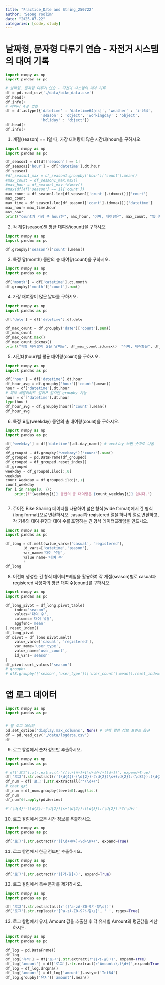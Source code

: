 ```yaml
---
title: "Practice_Date and String_250722"
author: "Seong Yoolim"
date: "2025-07-22"
categories: [code, study]
---
```


# 날짜형, 문자형 다루기 연습 - 자전거 시스템의 대여 기록

```python
import numpy as np
import pandas as pd

# 날짜형, 문자형 다루기 연습 - 자전거 시스템의 대여 기록
df = pd.read_csv('./data/bike_data.csv')
df.head()
df.info()
# 데이터 속성 변환
df = df.astype({'datetime' : 'datetime64[ns]', 'weather' : 'int64', 
                'season' : 'object', 'workingday' : 'object', 
                'holiday' : 'object'})
df.head()
df.info()

```

1.  계절(season) == 1일 때, 가장 대여량이 많은 시간대(hour)을 구하시오.

```python
import numpy as np
import pandas as pd

df_season1 = df[df['season'] == 1]
df_season1['hour'] = df['datetime'].dt.hour
df_season1
#df_season1_max = df_season1.groupby('hour')['count'].mean()
#max_count = df_season1_max.max()
#max_hour = df_season1_max.idxmax()
#max(df[df['season'] == 1]['count'])
max_count = df_season1.loc[df_season1['count'].idxmax()]['count']
max_count
max_time = df_season1.loc[df_season1['count'].idxmax()]['datetime']
max_hour= max_time.hour
max_hour
print("count가 가장 큰 hour는", max_hour, "이며, 대여량은", max_count, "입니다.")

```

2.  각 계절(season)별 평균 대여량(count)을 구하시오.

```python
import numpy as np
import pandas as pd

df.groupby('season')['count'].mean()

```

3.  특정 달(month) 동안의 총 대여량(count)을 구하시오.

```python
import numpy as np
import pandas as pd

df['month'] = df['datetime'].dt.month
df.groupby('month')['count'].sum()

```

4.  가장 대여량이 많은 날짜를 구하시오.

```python
import numpy as np
import pandas as pd

df['date'] = df['datetime'].dt.date

df_max_count = df.groupby('date')['count'].sum()
df_max_count
df_max_count.max()
df_max_count.idxmax()
print("가장 대여량이 많은 날짜는", df_max_count.idxmax(), "이며, 대여량은", df_max_count.max(), "입니다.")

```

5.  시간대(hour)별 평균 대여량(count)을 구하시오.

```python
import numpy as np
import pandas as pd

df['hour'] = df['datetime'].dt.hour
df_hour_avg = df.groupby('hour')['count'].mean()
hour = df['datetime'].dt.hour
# 외부 배열이라도 길이가 같으면 groupby 가능
hour = df['datetime'].dt.hour
type(hour)
df_hour_avg = df.groupby(hour)['count'].mean()
df_hour_avg

```

6.  특정 요일(weekday) 동안의 총 대여량(count)을 구하시오.

```python
import numpy as np
import pandas as pd

df['weekday'] = df['datetime'].dt.day_name() # weekday 쓰면 숫자로 나옴
df
df_grouped = df.groupby('weekday')['count'].sum()
df_grouped = pd.DataFrame(df_grouped)
df_grouped = df_grouped.reset_index()
df_grouped
weekday = df_grouped.iloc[:,0]
weekday
count_weekday = df_grouped.iloc[:,1]
count_weekday
for i in range(0, 7):
    print(f"{weekday[i]} 동안의 총 대여량은 {count_weekday[i]} 입니다.")
    
```

7.   주어진 Bike Sharing 데이터를 사용하여 넓은 형식(wide format)에서 긴 형식(long format)으로 변환하시오. casual과 registered 열을 하나의 열로 변환하고, 각 기록의 대여 유형과 대여 수를 포함하는 긴 형식 데이터프레임을 만드시오.

```python
import numpy as np
import pandas as pd

df_long = df.melt(value_vars=['casual', 'registered'],
        id_vars=['datetime','season'],
        var_name='대여 유형',
        value_name='대여 수'
        )
df_long

```

8.  이전에 생성한 긴 형식 데이터프레임을 활용하여 각 계절(season)별로 casual과 registered 사용자의 평균 대여 수(count)를 구하시오.

```python
import numpy as np
import pandas as pd

df_long_pivot = df_long.pivot_table(
    index="season",
    values='대여 수',
    columns='대여 유형',
    aggfunc='mean'
).reset_index()
df_long_pivot
df_pivot = df_long_pivot.melt(
    value_vars=['casual', 'registered'],
    var_name='user_type',
    value_name='user_count',
    id_vars='season'
)
df_pivot.sort_values('season')
# groupby
# df8.groupby(['season','user_type'])['user_count'].mean().reset_index()

```

# 앱 로그 데이터

```python
import numpy as np
import pandas as pd


# 앱 로그 데이터
pd.set_option('display.max_columns', None) # 전체 칼럼 정보 프린트 옵션
df = pd.read_csv('./data/logdata.csv')
df

```

9.  로그 칼럼에서 숫자 정보만 추출하시오.

```python
import numpy as np
import pandas as pd

# df['로그'].str.extract(r'([\d+\W+]+[\d+\W+]+[\d+])', expand=True)
df['로그'].str.extract(r'(\d{4})-(\d{2})-(\d{2})\s+(\d{2}):(\d{2}):(\d{2}).*?(\d+)', expand=True)
df_num = df['로그'].str.extractall(r'(\d+)')
# chat gpt
df_num = df_num.groupby(level=0).agg(list)
df_num
df_num[0].apply(pd.Series)

#'(\d{4})-(\d{2})-(\d{2})\s+(\d{2}):(\d{2}):(\d{2}).*?(\d+)'

```

10. 로그 칼럼에서 모든 시간 정보를 추출하시오.

```python
import numpy as np
import pandas as pd

df['로그'].str.extract(r'([\d+\W+]+\d+\W+)', expand=True)

```

11. 로그 칼럼에서 한글 정보만 추출하시오.

```python
import numpy as np
import pandas as pd

df['로그'].str.extract(r'([가-힣]+)', expand=True)

```

12. 로그 칼럼에서 특수 문자를 제거하시오.

```python
import numpy as np
import pandas as pd

df['로그'].str.extractall(r'([^a-zA-Z0-9가-힣\s])')
df['로그'].str.replace(r'[^a-zA-Z0-9가-힣\s]', ' ', regex=True)

```

13. 로그 칼럼에서 유저, Amount 값을 추출한 후 각 유저별 Amount의 평균값을 계산하시오.

```python
import numpy as np
import pandas as pd

df_log = pd.DataFrame()
df_log
df_log['유저'] = df['로그'].str.extract(r'([가-힣]+)', expand=True)
df_log['amount'] = df['로그'].str.extract(r'Amount:\s(\d+)',expand=True)
df_log = df_log.dropna()
df_log['amount'] = df_log['amount'].astype('Int64')
df_log.groupby('유저')['amount'].mean()

```